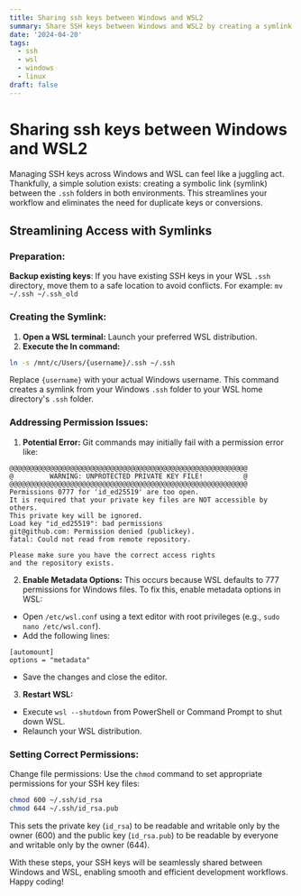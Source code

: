 ```yaml
---
title: Sharing ssh keys between Windows and WSL2
summary: Share SSH keys between Windows and WSL2 by creating a symlink between their .ssh folders and adjusting file permissions for seamless access.
date: '2024-04-20'
tags:
  - ssh
  - wsl
  - windows
  - linux
draft: false
---
```


# Sharing ssh keys between Windows and WSL2

Managing SSH keys across Windows and WSL can feel like a juggling act. Thankfully, a simple solution exists:
creating a symbolic link (symlink) between the `.ssh` folders in both environments. This streamlines your workflow
and eliminates the need for duplicate keys or conversions.

## Streamlining Access with Symlinks

### Preparation:

**Backup existing keys**: If you have existing SSH keys in your WSL `.ssh` directory, move them to a safe location to avoid conflicts.
For example: `mv ~/.ssh ~/.ssh_old`

### Creating the Symlink:

1. **Open a WSL terminal:** Launch your preferred WSL distribution.
2. **Execute the ln command:**

```sh
ln -s /mnt/c/Users/{username}/.ssh ~/.ssh
```

Replace `{username}` with your actual Windows username.
This command creates a symlink from your Windows `.ssh` folder to your WSL home directory's `.ssh` folder.

### Addressing Permission Issues:

1. **Potential Error:** Git commands may initially fail with a permission error like:

```
@@@@@@@@@@@@@@@@@@@@@@@@@@@@@@@@@@@@@@@@@@@@@@@@@@@@@@@@@@@
@         WARNING: UNPROTECTED PRIVATE KEY FILE!          @
@@@@@@@@@@@@@@@@@@@@@@@@@@@@@@@@@@@@@@@@@@@@@@@@@@@@@@@@@@@
Permissions 0777 for 'id_ed25519' are too open.
It is required that your private key files are NOT accessible by others.
This private key will be ignored.
Load key "id_ed25519": bad permissions
git@github.com: Permission denied (publickey).
fatal: Could not read from remote repository.

Please make sure you have the correct access rights
and the repository exists.
```

2. **Enable Metadata Options:** This occurs because WSL defaults to 777 permissions for Windows files. To fix this, enable metadata options in WSL:

- Open `/etc/wsl.conf` using a text editor with root privileges (e.g., `sudo nano /etc/wsl.conf`).
- Add the following lines:

```
[automount]
options = "metadata"
```

- Save the changes and close the editor.

3. **Restart WSL:**

- Execute `wsl --shutdown` from PowerShell or Command Prompt to shut down WSL.
- Relaunch your WSL distribution.

### Setting Correct Permissions:

Change file permissions: Use the `chmod` command to set appropriate permissions for your SSH key files:

```sh
chmod 600 ~/.ssh/id_rsa
chmod 644 ~/.ssh/id_rsa.pub
```

This sets the private key (`id_rsa`) to be readable and writable only by the owner (600) and the public key (`id_rsa.pub`) to be readable by everyone and writable only by the owner (644).

With these steps, your SSH keys will be seamlessly shared between Windows and WSL, enabling smooth and efficient development workflows. Happy coding!
